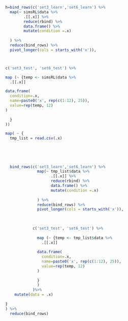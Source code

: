 
```r
h=bind_rows(c('set3_learn','set6_learn') %>% 
  map(~ simsRL$data %>% 
        .[[.x]] %>% 
        reduce(rbind) %>% 
        data.frame() %>% 
        mutate(condition =.x)
        
  ) %>% 
  reduce(bind_rows) %>% 
  pivot_longer(cols = starts_with('x')),



c('set3_test', 'set6_test') %>% 

map (~ {temp <- simsRL$data %>% 
  .[[.x]]

data.frame(
  condition=.x, 
  name=paste0('x', rep(c(1:12), 25)), 
  value=rep(temp, 12)
)
  
  }
))
```


```r


map( ~ {
  tmp_list = read.csv(.x)
  
  
  
  
  
  bind_rows(c('set3_learn','set6_learn') %>% 
              map(~ tmp_list$data %>% 
                    .[[.x]] %>% 
                    reduce(rbind) %>% 
                    data.frame() %>% 
                    mutate(condition =.x)
                  
              ) %>% 
              reduce(bind_rows) %>% 
              pivot_longer(cols = starts_with('x')),
            
            
            
            c('set3_test', 'set6_test') %>% 
              
              map (~ {temp <- tmp_list$data %>% 
                .[[.x]]
              
              data.frame(
                condition=.x, 
                name=paste0('x', rep(c(1:12), 25)), 
                value=rep(temp, 12)
              )
              
              }
              )
            )%>%
    mutate(data = .x)  
    
}
) %>% 
  reduce(bind_rows)


```

